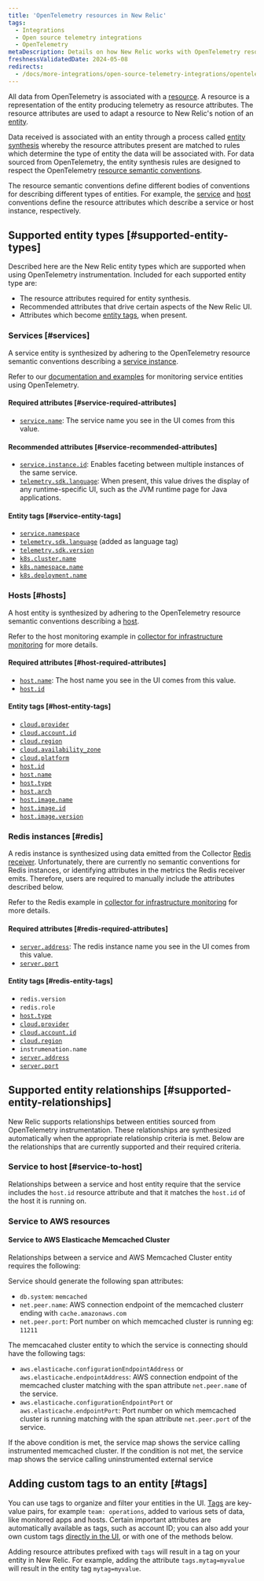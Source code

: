 ```yaml
---
title: 'OpenTelemetry resources in New Relic'
tags:
  - Integrations
  - Open source telemetry integrations
  - OpenTelemetry
metaDescription: Details on how New Relic works with OpenTelemetry resources
freshnessValidatedDate: 2024-05-08
redirects:
  - /docs/more-integrations/open-source-telemetry-integrations/opentelemetry/best-practices/opentelemetry-best-practices-resources
---
```


All data from OpenTelemetry is associated with a [resource](https://opentelemetry.io/docs/concepts/resources).
A resource is a representation of the entity producing telemetry as resource
attributes. The resource attributes are used to adapt a resource to New Relic's
notion of an [entity](/docs/new-relic-solutions/new-relic-one/core-concepts/what-entity-new-relic).

Data received is associated with an entity through a process called [entity synthesis](/docs/entities/synthesis/)
whereby the resource attributes present are matched to rules which determine the type of entity the
data will be associated with. For data sourced from OpenTelemetry, the entity synthesis rules are
designed to respect the OpenTelemetry [resource semantic conventions](https://opentelemetry.io/docs/specs/semconv/resource).

The resource semantic conventions define different bodies of conventions for
describing different types of entities. For example, the
[service](https://opentelemetry.io/docs/specs/semconv/resource/#service) and
[host](https://opentelemetry.io/docs/specs/semconv/resource/host/)
conventions define the resource attributes which describe a service or host instance,
respectively.

## Supported entity types [#supported-entity-types]

Described here are the New Relic entity types which are supported when using
OpenTelemetry instrumentation. Included for each supported entity type are:

* The resource attributes required for entity synthesis.
* Recommended attributes that drive certain aspects of the New Relic UI.
* Attributes which become [entity tags](/docs/new-relic-solutions/new-relic-one/core-concepts/use-tags-help-organize-find-your-data/),
  when present.

### Services [#services]

A service entity is synthesized by adhering to the OpenTelemetry resource
semantic conventions describing a
[service instance](https://opentelemetry.io/docs/specs/semconv/resource/#service).

Refer to our
[documentation and examples](/docs/opentelemetry/get-started/apm-monitoring/opentelemetry-apm-intro)
for monitoring service entities using OpenTelemetry.

#### Required attributes [#service-required-attributes]

* [`service.name`](https://opentelemetry.io/docs/specs/semconv/attributes-registry/service): The service name you see in the UI comes from this value.

#### Recommended attributes [#service-recommended-attributes]

* [`service.instance.id`](https://opentelemetry.io/docs/specs/semconv/attributes-registry/service): Enables faceting between multiple instances of the same service.
* [`telemetry.sdk.language`](https://opentelemetry.io/docs/specs/semconv/attributes-registry/telemetry): When present, this value drives the display of any runtime-specific UI, such as the JVM runtime page for Java applications.

#### Entity tags [#service-entity-tags]

* [`service.namespace`](https://opentelemetry.io/docs/specs/semconv/attributes-registry/service)
* [`telemetry.sdk.language`](https://opentelemetry.io/docs/specs/semconv/attributes-registry/telemetry) (added as language tag)
* [`telemetry.sdk.version`](https://opentelemetry.io/docs/specs/semconv/attributes-registry/telemetry)
* [`k8s.cluster.name`](https://opentelemetry.io/docs/specs/semconv/attributes-registry/k8s)
* [`k8s.namespace.name`](https://opentelemetry.io/docs/specs/semconv/attributes-registry/k8s)
* [`k8s.deployment.name`](https://opentelemetry.io/docs/specs/semconv/attributes-registry/k8s)

### Hosts [#hosts]

A host entity is synthesized by adhering to the OpenTelemetry resource semantic
conventions describing a [host](https://opentelemetry.io/docs/specs/semconv/resource/host).

Refer to the host monitoring example in [collector for infrastructure monitoring](/docs/opentelemetry/get-started/collector-infra-monitoring/opentelemetry-collector-infra-intro/) for more details.

#### Required attributes [#host-required-attributes]

* [`host.name`](https://opentelemetry.io/docs/specs/semconv/attributes-registry/host): The host name you see in the UI comes from this value.
* [`host.id`](https://opentelemetry.io/docs/specs/semconv/attributes-registry/host)

#### Entity tags [#host-entity-tags]

* [`cloud.provider`](https://opentelemetry.io/docs/specs/semconv/attributes-registry/cloud)
* [`cloud.account.id`](https://opentelemetry.io/docs/specs/semconv/attributes-registry/cloud)
* [`cloud.region`](https://opentelemetry.io/docs/specs/semconv/attributes-registry/cloud)
* [`cloud.availability_zone`](https://opentelemetry.io/docs/specs/semconv/attributes-registry/cloud)
* [`cloud.platform`](https://opentelemetry.io/docs/specs/semconv/attributes-registry/cloud)
* [`host.id`](https://opentelemetry.io/docs/specs/semconv/attributes-registry/host)
* [`host.name`](https://opentelemetry.io/docs/specs/semconv/attributes-registry/host)
* [`host.type`](https://opentelemetry.io/docs/specs/semconv/attributes-registry/host)
* [`host.arch`](https://opentelemetry.io/docs/specs/semconv/attributes-registry/host)
* [`host.image.name`](https://opentelemetry.io/docs/specs/semconv/attributes-registry/host)
* [`host.image.id`](https://opentelemetry.io/docs/specs/semconv/attributes-registry/host)
* [`host.image.version`](https://opentelemetry.io/docs/specs/semconv/attributes-registry/host)

### Redis instances [#redis]

A redis instance is synthesized using data emitted from the Collector [Redis receiver](https://github.com/open-telemetry/opentelemetry-collector-contrib/tree/main/receiver/redisreceiver). Unfortunately, there are currently no semantic conventions for Redis instances, or identifying attributes in the metrics the Redis receiver emits. Therefore, users are required to manually include the attributes described below.

Refer to the Redis example in [collector for infrastructure monitoring](/docs/opentelemetry/get-started/collector-infra-monitoring/opentelemetry-collector-infra-intro/) for more details.

#### Required attributes [#redis-required-attributes]

* [`server.address`](https://opentelemetry.io/docs/specs/semconv/attributes-registry/server/): The redis instance name you see in the UI comes from this value.
* [`server.port`](https://opentelemetry.io/docs/specs/semconv/attributes-registry/server/)

#### Entity tags [#redis-entity-tags]

* `redis.version`
* `redis.role`
* [`host.type`](https://opentelemetry.io/docs/specs/semconv/attributes-registry/host)
* [`cloud.provider`](https://opentelemetry.io/docs/specs/semconv/attributes-registry/cloud)
* [`cloud.account.id`](https://opentelemetry.io/docs/specs/semconv/attributes-registry/cloud)
* [`cloud.region`](https://opentelemetry.io/docs/specs/semconv/attributes-registry/cloud)
* `instrumenation.name`
* [`server.address`](https://opentelemetry.io/docs/specs/semconv/attributes-registry/server/)
* [`server.port`](https://opentelemetry.io/docs/specs/semconv/attributes-registry/server/)

## Supported entity relationships [#supported-entity-relationships]

New Relic supports relationships between entities sourced from
OpenTelemetry instrumentation. These relationships are synthesized
automatically when the appropriate relationship criteria is met. Below are the
relationships that are currently supported and their required criteria.

### Service to host [#service-to-host]

Relationships between a service and host entity require that the service
includes the `host.id` resource attribute and that it matches the `host.id` of
the host it is running on.

### Service to AWS resources 

#### Service to AWS Elasticache Memcached Cluster 

Relationships between a service and AWS Memcached Cluster entity requires the following:

Service should generate the following span attributes:

* `db.system`: `memcached`
* `net.peer.name`: AWS connection endpoint of the memcached clusterr ending with `cache.amazonaws.com`
* `net.peer.port`: Port number on which memcached cluster is running eg: `11211`


The memcacahed cluster entity to which the service is connecting should have the following tags:

* `aws.elasticache.configurationEndpointAddress` or `aws.elasticache.endpointAddress`: AWS connection endpoint of the memcached cluster matching with the span attribute `net.peer.name` of the service.
* `aws.elasticache.configurationEndpointPort` or `aws.elasticache.endpointPort`: Port number on which memcached cluster is running matching with the span attribute `net.peer.port` of the service.

If the above condition is met, the service map shows the service calling instrumented memcached cluster. If the condition is not met, the service map shows the service calling uninstrumented external service

## Adding custom tags to an entity [#tags]

You can use tags to organize and filter your entities in the UI.
[Tags](/docs/new-relic-solutions/new-relic-one/core-concepts/use-tags-help-organize-find-your-data/)
are key-value pairs, for example `team: operations`, added to various sets of
data, like monitored apps and hosts. Certain important attributes are
automatically available as tags, such as account ID; you can also add your own
custom tags
[directly in the UI](/docs/new-relic-solutions/new-relic-one/core-concepts/use-tags-help-organize-find-your-data/#add-tags),
or with one of the methods below.

Adding resource attributes prefixed with `tags` will result in a tag on your
entity in New Relic. For example, adding the attribute `tags.mytag=myvalue`
will result in the entity tag `mytag=myvalue`.
